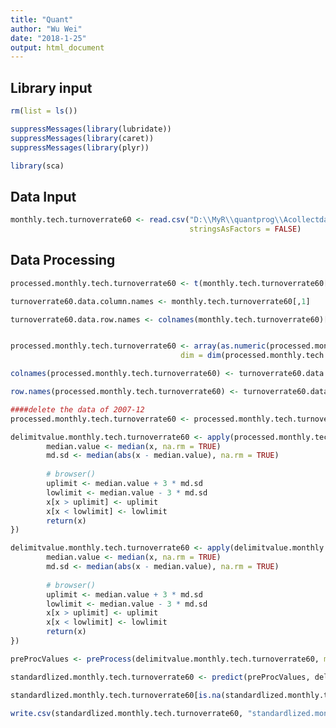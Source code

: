 ```yaml
---
title: "Quant"
author: "Wu Wei"
date: "2018-1-25"
output: html_document
---
```




## Library input
```r
rm(list = ls())

suppressMessages(library(lubridate))
suppressMessages(library(caret))
suppressMessages(library(plyr))

library(sca)

```

## Data Input

```r

monthly.tech.turnoverrate60 <- read.csv("D:\\MyR\\quantprog\\Acollectdata\\monthly.tech.turnoverrate60.csv", 
                                        stringsAsFactors = FALSE)


```


## Data Processing

```r
processed.monthly.tech.turnoverrate60 <- t(monthly.tech.turnoverrate60[,-c(1,ncol(monthly.tech.turnoverrate60))])

turnoverrate60.data.column.names <- monthly.tech.turnoverrate60[,1]

turnoverrate60.data.row.names <- colnames(monthly.tech.turnoverrate60)[-c(1, length(monthly.tech.turnoverrate60))]


processed.monthly.tech.turnoverrate60 <- array(as.numeric(processed.monthly.tech.turnoverrate60),
                                      dim = dim(processed.monthly.tech.turnoverrate60))

colnames(processed.monthly.tech.turnoverrate60) <- turnoverrate60.data.column.names

row.names(processed.monthly.tech.turnoverrate60) <- turnoverrate60.data.row.names

####delete the data of 2007-12
processed.monthly.tech.turnoverrate60 <- processed.monthly.tech.turnoverrate60[-1,]

```

```r


delimitvalue.monthly.tech.turnoverrate60 <- apply(processed.monthly.tech.turnoverrate60, 1, function(x) {
        median.value <- median(x, na.rm = TRUE)
        md.sd <- median(abs(x - median.value), na.rm = TRUE)
        
        # browser()
        uplimit <- median.value + 3 * md.sd
        lowlimit <- median.value - 3 * md.sd
        x[x > uplimit] <- uplimit
        x[x < lowlimit] <- lowlimit
        return(x)
})

```

```r


delimitvalue.monthly.tech.turnoverrate60 <- apply(delimitvalue.monthly.tech.turnoverrate60, 2, function(x) {
        median.value <- median(x, na.rm = TRUE)
        md.sd <- median(abs(x - median.value), na.rm = TRUE)
        
        # browser()
        uplimit <- median.value + 3 * md.sd
        lowlimit <- median.value - 3 * md.sd
        x[x > uplimit] <- uplimit
        x[x < lowlimit] <- lowlimit
        return(x)
})

```

```r
preProcValues <- preProcess(delimitvalue.monthly.tech.turnoverrate60, method = c("center","scale"))

standardlized.monthly.tech.turnoverrate60 <- predict(preProcValues, delimitvalue.monthly.tech.turnoverrate60)

standardlized.monthly.tech.turnoverrate60[is.na(standardlized.monthly.tech.turnoverrate60)] <- 0
```




```r
write.csv(standardlized.monthly.tech.turnoverrate60, "standardlized.monthly.tech.turnoverrate60.csv")


```

